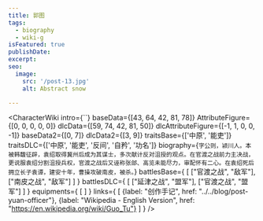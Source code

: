 ```yaml
---
title: 郭图
tags:
  - biography
  - wiki-g
isFeatured: true
publishDate: 
excerpt: 
seo:
  image:
    src: '/post-13.jpg'
    alt: Abstract snow

---
```



<CharacterWiki
  intro={``}
  baseData={[43, 64, 42, 81, 78]}
  AttributeFigure={[0, 0, 0, 0, 0]}
  dlcData={[59, 74, 42, 81, 50]}
  dlcAttributeFigure={[-1, 1, 0, 0, -1]}
  baseData2={[0, 7]}
  dlcData2={[3, 9]}
  traitsBase={['中原', '能吏']}
  traitsDLC={['中原', '能吏', '反间', '自矜', '功名']}
  biography={`字公则，颍川人。本被韩馥征辟，袁绍取得冀州后成为其谋士，多次献计反对沮授的观点。在官渡之战前力主决战，更说服袁绍分割沮授兵权，官渡之战后又诬称张郃、高览未能尽力，审配怀有二心。在袁绍死后拥立长子袁谭，建安十年，曹操攻破南皮，被杀。`}
  battlesBase={
    [
      ["官渡之战", "敌军"],
      ["南皮之战", "敌军"]
    ]
  }
  battlesDLC={
    [
      ["延津之战", "盟军"],
      ["官渡之战", "盟军"]
    ]
  }
  equipments={
    [
    ]
  }
  links={
    [
      {label: "创作手记", href: "../../blog/post-yuan-officer"},
      {label: "Wikipedia - English Version", href: "https://en.wikipedia.org/wiki/Guo_Tu"}
    ]
  }
/>